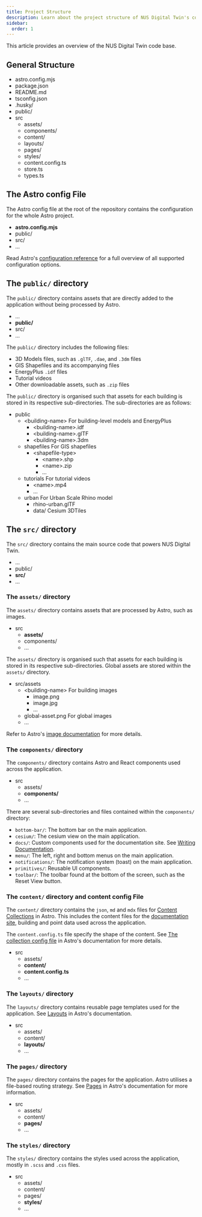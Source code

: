```yaml
---
title: Project Structure
description: Learn about the project structure of NUS Digital Twin's code base.
sidebar:
  order: 1
---
```



This article provides an overview of the NUS Digital Twin code base.

## General Structure

<FileTree>

- astro.config.mjs
- package.json
- README.md
- tsconfig.json
- .husky/
- public/
- src
  - assets/
  - components/
  - content/
  - layouts/
  - pages/
  - styles/
  - content.config.ts
  - store.ts
  - types.ts

</FileTree>

## The Astro config File

The Astro config file at the root of the repository contains the configuration for the whole Astro project.

<FileTree>

- **astro.config.mjs**
- public/
- src/
- ...

</FileTree>

Read Astro's [configuration reference](https://docs.astro.build/en/reference/configuration-reference/) for a full overview of all supported configuration options.

## The `public/` directory

The `public/` directory contains assets that are directly added to the application without being processed by Astro.

<FileTree>

- ...
- **public/**
- src/
- ...

</FileTree>

The `public/` directory includes the following files:

- 3D Models files, such as `.glTF`, `.dae`, and `.3dm` files
- GIS Shapefiles and its accompanying files
- EnergyPlus `.idf` files
- Tutorial videos
- Other downloadable assets, such as `.zip` files

The `public/` directory is organised such that assets for each building is stored in its respective sub-directories. The sub-directories are as follows:

<FileTree>

- public
  - \<building-name\> For building-level models and EnergyPlus
    - \<building-name\>.idf
    - \<building-name\>.glTF
    - \<building-name\>.3dm
  - shapefiles For GIS shapefiles
    - \<shapefile-type\>
      - \<name\>.shp
      - \<name\>.zip
      - ...
  - tutorials For tutorial videos
    - \<name\>.mp4
    - ...
  - urban For Urban Scale Rhino model
    - rhino-urban.glTF
    - data/ Cesium 3DTiles

</FileTree>

## The `src/` directory

The `src/` directory contains the main source code that powers NUS Digital Twin.

<FileTree>

- ...
- public/
- **src/**
- ...

</FileTree>

### The `assets/` directory

The `assets/` directory contains assets that are processed by Astro, such as images.

<FileTree>

- src
  - **assets/**
  - components/
  - ...

</FileTree>

The `assets/` directory is organised such that assets for each building is stored in its respective sub-directories. Global assets are stored within the `assets/` directory.

<FileTree>

- src/assets
  - \<building-name\> For building images
    - image.png
    - image.jpg
    - ...
  - global-asset.png For global images
  - ...

</FileTree>

Refer to Astro's [image documentation](https://docs.astro.build/en/guides/images) for more details.

### The `components/` directory

The `components/` directory contains Astro and React components used across the application.

<FileTree>

- src
  - assets/
  - **components/**
  - ...

</FileTree>

There are several sub-directories and files contained within the `components/` directory:

- `bottom-bar/`: The bottom bar on the main application.
- `cesium/`: The cesium view on the main application.
- `docs/`: Custom components used for the documentation site. See [Writing Documentation](/dev-guide/documentation).
- `menu/`: The left, right and bottom menus on the main application.
- `notifications/`: The notification system (toast) on the main application.
- `primitives/`: Reusable UI components.
- `toolbar/`: The toolbar found at the bottom of the screen, such as the Reset View button.

### The `content/` directory and content config File

The `content/` directory contains the `json`, `md` and `mdx` files for [Content Collections](https://docs.astro.build/en/guides/content-collections/) in Astro. This includes the content files for the [documentation site](/dev-guide/documentation), building and point data used across the application.

The `content.config.ts` file specify the shape of the content. See [The collection config file](https://docs.astro.build/en/guides/content-collections/#the-collection-config-file) in Astro's documentation for more details.

<FileTree>

- src
  - assets/
  - **content/**
  - **content.config.ts**
  - ...

</FileTree>

### The `layouts/` directory

The `layouts/` directory contains reusable page templates used for the application. See [Layouts](https://docs.astro.build/en/basics/layouts/) in Astro's documentation.

<FileTree>

- src
  - assets/
  - content/
  - **layouts/**
  - ...

</FileTree>

### The `pages/` directory

The `pages/` directory contains the pages for the application. Astro utilises a file-based routing strategy. See [Pages](https://docs.astro.build/en/basics/astro-pages/) in Astro's documentation for more information.

<FileTree>

- src
  - assets/
  - content/
  - **pages/**
  - ...

</FileTree>

### The `styles/` directory

The `styles/` directory contains the styles used across the application, mostly in `.scss` and `.css` files.

<FileTree>

- src
  - assets/
  - content/
  - pages/
  - **styles/**
  - ...

</FileTree>
